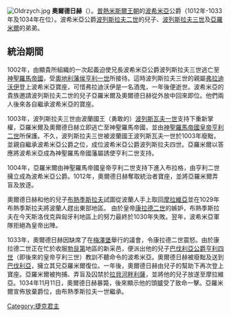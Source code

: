 {{unreferenced|time=2014-06-13T00:19:48+00:00}}
[[File:Oldrzych.jpg|thumb]]
'''奧爾德日赫'''（{{bd|約975年||1034年|11月11日|catIdx=O}}）。[[普熱米斯爾王朝|普熱米斯爾王朝]]的[[波希米亞|波希米亞]]公爵（1012年-1033年及1034年在位）。波希米亞公爵[[波列斯拉夫二世_(波希米亞)|波列斯拉夫二世]]的兒子、[[波列斯拉夫三世|波列斯拉夫三世]]及[[亞羅米爾|亞羅米爾]]的弟弟。

==統治期間==
1002年，由{{link-en|弗爾紹夫齊|Vršovci}}顯貴所組織的一次起義迫使兄長波希米亞公爵波列斯拉夫三世逃亡至[[神聖羅馬帝國|神聖羅馬帝國]]，受[[奧地利統治者列表|奧地利藩侯]][[亨利一世_(奧地利)|亨利一世]]所接待。這時波列斯拉夫三世的親屬[[弗拉迪沃伊|弗拉迪沃伊]]登上波希米亞寶座，可惜弗拉迪沃伊是一名酒鬼，一年後便逝世。波希米亞的貴族邀請波列斯拉夫二世的兒子亞羅米爾及奧爾德日赫從外放中回來即位。他們兩人後來各自繼承波希米亞的寶座。

1003年，波列斯拉夫三世由波蘭國王（勇敢的）[[波列斯瓦夫一世|波列斯瓦夫一世]]支持下重新掌權，亞羅米爾及奧爾德日赫立即逃亡至神聖羅馬帝國，並由[[神聖羅馬帝國皇帝|神聖羅馬帝國皇帝]][[亨利二世_(神聖羅馬帝國)|亨利二世]]所保護。不久，波列斯拉夫三世被波蘭國王波列斯瓦夫一世於1003年廢黜，並親自繼承波希米亞公爵之位，成位波希米亞公爵波列斯拉夫四世。亞羅米爾以答應將波希米亞成為神聖羅馬帝國藩屬誘使亨利二世支持。

1004年，亞羅米爾由神聖羅馬帝國皇帝亨利二世支持下進入布拉格，由亨利二世擁立成為波希米亞公爵。1012年，奧爾德日赫奪取統治者寶座，並將亞羅米爾弄盲及放逐。

奧爾德日赫和他的兒子[[布熱季斯拉夫一世|布熱季斯拉夫]]試圖從波蘭人手上取回[[摩拉維亞|摩拉維亞]]並在1029年布熱季斯拉夫將波蘭人趕出東部地區。 由於皇帝[[康拉德二世_(神聖羅馬帝國)|康拉德二世]]的嫉妒，布熱季斯拉夫在今天斯洛伐克與匈牙利地區上的努力最終於1030年失敗。翌年，波希米亞軍隊拒絕為皇帝出陣。

1033年，奧爾德日赫因缺席了在[[梅澤堡|梅澤堡]]舉行的議會，令康拉德二世震怒。由於康拉德二世正在忙於收服[[勃艮第|勃艮第]]地區的新采邑，便派出他的兒子[[巴伐利亞統治者列表|巴伐利亞公爵]][[海因里希三世_(神聖羅馬帝國)|亨利四世]]（即後來的皇帝亨利三世）教訓不聽命令的波希米亞。奧爾德日赫被廢黜及送到[[巴伐利亞|巴伐利亞]]，擁立其兄亞羅米爾復位。一年後，奧爾德日赫由兒子的幫助下再次登上寶座。亞羅米爾被拘捕、弄盲及囚禁於[[拉貝河畔利薩|拉貝河畔利薩]]，並將他的兒子放遂至摩拉維亞。1034年11月11日，奧爾德日赫暴斃，後來顯示他的頭臚受了致命一擊。亞羅米爾宣佈放棄爵位，由布熱季斯拉夫一世繼承。


{{Start box}}
{{S-hou|[[普熱米斯爾王朝|普熱米斯爾王朝]]||約975年|1034年|11月11日}}
{{S-reg}}
{{S-bef|before=[[亞羅米爾|亞羅米爾]]|rows=2}}
{{S-ttl|title=[[捷克君主列表|波希米亞公爵]]|years=1012年–1033年}}
{{S-aft|after=[[亞羅米爾|亞羅米爾]]}}
{{S-ttl|title=[[捷克君主列表|波希米亞公爵]]|years=1034年}} 
{{S-aft|after=[[布熱季斯拉夫一世|布熱季斯拉夫一世]]}}
{{S-end}}

{{Authority control}}
[[Category:捷克君主|Category:捷克君主]]